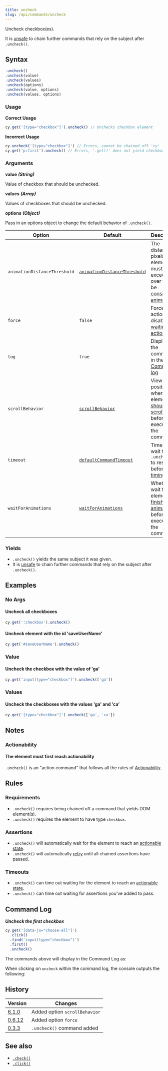 ```yaml
---
title: uncheck
slug: /api/commands/uncheck
---
```


Uncheck checkbox(es).

It is [unsafe](/guides/core-concepts/retry-ability#Only-queries-are-retried) to
chain further commands that rely on the subject after `.uncheck()`.

## Syntax

```javascript
.uncheck()
.uncheck(value)
.uncheck(values)
.uncheck(options)
.uncheck(value, options)
.uncheck(values, options)
```

### Usage

**<Icon name="check-circle" color="green" /> Correct Usage**

```javascript
cy.get('[type="checkbox"]').uncheck() // Unchecks checkbox element
```

**<Icon name="exclamation-triangle" color="red" /> Incorrect Usage**

```javascript
cy.uncheck('[type="checkbox"]') // Errors, cannot be chained off 'cy'
cy.get('p:first').uncheck() // Errors, '.get()' does not yield checkbox
```

### Arguments

**<Icon name="angle-right" /> value** **_(String)_**

Value of checkbox that should be unchecked.

**<Icon name="angle-right" /> values** **_(Array)_**

Values of checkboxes that should be unchecked.

**<Icon name="angle-right" /> options** **_(Object)_**

Pass in an options object to change the default behavior of `.uncheck()`.

| Option                       | Default                                                                        | Description                                                                                                                                        |
| ---------------------------- | ------------------------------------------------------------------------------ | -------------------------------------------------------------------------------------------------------------------------------------------------- |
| `animationDistanceThreshold` | [`animationDistanceThreshold`](/guides/references/configuration#Actionability) | The distance in pixels an element must exceed over time to be [considered animating](/guides/core-concepts/interacting-with-elements#Animations).  |
| `force`                      | `false`                                                                        | Forces the action, disables [waiting for actionability](#Assertions-Icon-namequestion-circle)                                                      |
| `log`                        | `true`                                                                         | Displays the command in the [Command log](/guides/core-concepts/cypress-app#Command-Log)                                                           |
| `scrollBehavior`             | [`scrollBehavior`](/guides/references/configuration#Actionability)             | Viewport position to where an element [should be scrolled](/guides/core-concepts/interacting-with-elements#Scrolling) before executing the command |
| `timeout`                    | [`defaultCommandTimeout`](/guides/references/configuration#Timeouts)           | Time to wait for `.uncheck()` to resolve before [timing out](#Timeouts)                                                                            |
| `waitForAnimations`          | [`waitForAnimations`](/guides/references/configuration#Actionability)          | Whether to wait for elements to [finish animating](/guides/core-concepts/interacting-with-elements#Animations) before executing the command.       |

### Yields [<Icon name="question-circle"/>](/guides/core-concepts/introduction-to-cypress#Subject-Management)

- `.uncheck()` yields the same subject it was given.
- It is [unsafe](/guides/core-concepts/retry-ability#Only-queries-are-retried)
  to chain further commands that rely on the subject after `.uncheck()`.

## Examples

### No Args

#### Uncheck all checkboxes

```javascript
cy.get(':checkbox').uncheck()
```

#### Uncheck element with the id 'saveUserName'

```javascript
cy.get('#saveUserName').uncheck()
```

### Value

#### Uncheck the checkbox with the value of 'ga'

```javascript
cy.get('input[type="checkbox"]').uncheck(['ga'])
```

### Values

#### Uncheck the checkboxes with the values 'ga' and 'ca'

```javascript
cy.get('[type="checkbox"]').uncheck(['ga', 'ca'])
```

## Notes

### Actionability

#### The element must first reach actionability

`.uncheck()` is an "action command" that follows all the rules of
[Actionability](/guides/core-concepts/interacting-with-elements).

## Rules

### Requirements [<Icon name="question-circle"/>](/guides/core-concepts/introduction-to-cypress#Chains-of-Commands)

- `.uncheck()` requires being chained off a command that yields DOM element(s).
- `.uncheck()` requires the element to have type `checkbox`.

### Assertions [<Icon name="question-circle"/>](/guides/core-concepts/introduction-to-cypress#Assertions)

- `.uncheck()` will automatically wait for the element to reach an
  [actionable state](/guides/core-concepts/interacting-with-elements).
- `.uncheck()` will automatically [retry](/guides/core-concepts/retry-ability)
  until all chained assertions have passed.

### Timeouts [<Icon name="question-circle"/>](/guides/core-concepts/introduction-to-cypress#Timeouts)

- `.uncheck()` can time out waiting for the element to reach an
  [actionable state](/guides/core-concepts/interacting-with-elements).
- `.uncheck()` can time out waiting for assertions you've added to pass.

## Command Log

**_Uncheck the first checkbox_**

```javascript
cy.get('[data-js="choose-all"]')
  .click()
  .find('input[type="checkbox"]')
  .first()
  .uncheck()
```

The commands above will display in the Command Log as:

<DocsImage
  src="/img/api/uncheck/test-unchecking-a-checkbox.png"
  alt="Command Log uncheck"
/>

When clicking on `uncheck` within the command log, the console outputs the
following:

<DocsImage
  src="/img/api/uncheck/console-shows-events-from-clicking-the-checkbox.png"
  alt="Console Log uncheck"
/>

## History

| Version                                       | Changes                       |
| --------------------------------------------- | ----------------------------- |
| [6.1.0](/guides/references/changelog#6-1-0)   | Added option `scrollBehavior` |
| [0.6.12](/guides/references/changelog#0-6-12) | Added option `force`          |
| [0.3.3](/guides/references/changelog#0-3-3)   | `.uncheck()` command added    |

## See also

- [`.check()`](/api/commands/check)
- [`.click()`](/api/commands/click)
